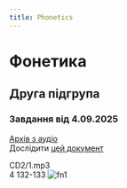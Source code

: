 ```yaml
---
title: Phonetics
---
```


# Фонетика

## Друга підгрупа

### Завдання від 4.09.2025

[Архів з аудіо](https://drive.google.com/drive/mobile/folders/1wS6gswOli-StjoNAvlZ7RwPoZV7mU7x8) \
Дослідити [цей документ](https://krnu.org/mod/resource/view.php?id=26439)

CD2/1.mp3 \
4 132-133
![fn1](/img/fn2_1.jpg)

